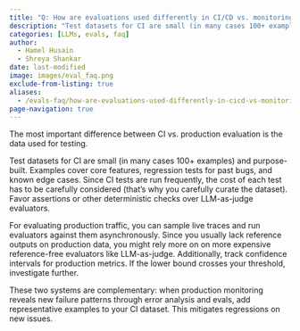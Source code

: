 ```yaml
---
title: "Q: How are evaluations used differently in CI/CD vs. monitoring production?"
description: "Test datasets for CI are small (in many cases 100+ examples) and purpose-built. Examples cover core features, regression tests for past bugs, and k..."
categories: [LLMs, evals, faq]
author: 
  - Hamel Husain
  - Shreya Shankar
date: last-modified
image: images/eval_faq.png
exclude-from-listing: true
aliases:
  - /evals-faq/how-are-evaluations-used-differently-in-cicd-vs-monitoring-production
page-navigation: true
---
```


The most important difference between CI vs. production evaluation is the data used for testing.

Test datasets for CI are small (in many cases 100+ examples) and purpose-built. Examples cover core features, regression tests for past bugs, and known edge cases.  Since CI tests are run frequently, the cost of each test has to be carefully considered (that's why you carefully curate the dataset). Favor assertions or other deterministic checks over LLM-as-judge evaluators.

For evaluating production traffic, you can sample live traces and run evaluators against them asynchronously. Since you usually lack reference outputs on production data, you might rely more on on more expensive reference-free evaluators like LLM-as-judge. Additionally, track confidence intervals for production metrics. If the lower bound crosses your threshold, investigate further.

These two systems are complementary: when production monitoring reveals new failure patterns through error analysis and evals, add representative examples to your CI dataset. This mitigates regressions on new issues.
